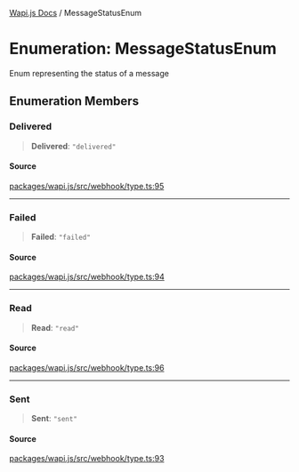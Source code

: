 [Wapi.js Docs](../README.mdx) / MessageStatusEnum

# Enumeration: MessageStatusEnum

Enum representing the status of a message

## Enumeration Members

### Delivered

> **Delivered**: `"delivered"`

#### Source

[packages/wapi.js/src/webhook/type.ts:95](https://github.com/sarthakjdev/wapi.js/blob/161a86b914b71fc7ac25ae9ad145786137f3f4f9/packages/wapi.js/src/webhook/type.ts#L95)

***

### Failed

> **Failed**: `"failed"`

#### Source

[packages/wapi.js/src/webhook/type.ts:94](https://github.com/sarthakjdev/wapi.js/blob/161a86b914b71fc7ac25ae9ad145786137f3f4f9/packages/wapi.js/src/webhook/type.ts#L94)

***

### Read

> **Read**: `"read"`

#### Source

[packages/wapi.js/src/webhook/type.ts:96](https://github.com/sarthakjdev/wapi.js/blob/161a86b914b71fc7ac25ae9ad145786137f3f4f9/packages/wapi.js/src/webhook/type.ts#L96)

***

### Sent

> **Sent**: `"sent"`

#### Source

[packages/wapi.js/src/webhook/type.ts:93](https://github.com/sarthakjdev/wapi.js/blob/161a86b914b71fc7ac25ae9ad145786137f3f4f9/packages/wapi.js/src/webhook/type.ts#L93)

